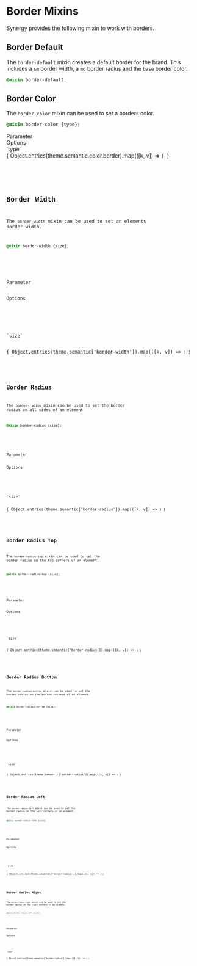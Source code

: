 
<Meta title="Synergy Design System/Developer Docs/Mixins/Border"/>

# Border Mixins

Synergy provides the following mixin to work with borders.

## Border Default

The `border-default` mixin creates a default border for the brand. This includes a `sm` border width, a `md` border radius and the `base` border color.

```css
@mixin border-default;
```

## Border Color

The `border-color` mixin can be used to set a borders color.

```css
@mixin border-color {type};
```

<div className="table margin-top">
    <div>
        <div>Parameter</div>
        <div>Options</div>
    </div>
    <div>
        <div>`type`</div>
        <div>{ Object.entries(theme.semantic.color.border).map(([k, v]) => <Code k={k} value={v} url="/?path=/docs/synergy-design-system-developer-docs-tokens-border--docs#border-color-tokens"/>) }</div>
    </div>
</div>

## Border Width

The `border-width` mixin can be used to set an elements border width.

```css
@mixin border-width {size};
```

<div className="table margin-top">
    <div>
        <div>Parameter</div>
        <div>Options</div>
    </div>
    <div>
        <div>`size`</div>
        <div>{ Object.entries(theme.semantic['border-width']).map(([k, v]) => <Code k={k} value={v} url="/?path=/docs/synergy-design-system-developer-docs-tokens-border--docs#border-width-tokens"/>) }</div>
    </div>
</div>

## Border Radius

The `border-radius` mixin can be used to set the border radius on all sides of an element

```css
@mixin border-radius {size};
```
<div className="table margin-top">
    <div>
        <div>Parameter</div>
        <div>Options</div>
    </div>
    <div>
        <div>`size`</div>
        <div>{ Object.entries(theme.semantic['border-radius']).map(([k, v]) => <Code k={k} value={v} url="/?path=/docs/synergy-design-system-developer-docs-tokens-border--docs#border-radius-tokens"/>) }</div>
    </div>
</div>

## Border Radius Top

The `border-radius-top` mixin can be used to set the border radius on the top corners of an element.

```css
@mixin border-radius-top {size};
```

<div className="table margin-top">
    <div>
        <div>Parameter</div>
        <div>Options</div>
    </div>
    <div>
        <div>`size`</div>
        <div>{ Object.entries(theme.semantic['border-radius']).map(([k, v]) => <Code k={k} value={v} url="/?path=/docs/synergy-design-system-developer-docs-tokens-border--docs#border-radius-tokens"/>) }</div>
    </div>
</div>

## Border Radius Bottom

The `border-radius-bottom` mixin can be used to set the border radius on the bottom corners of an element.

```css
@mixin border-radius-bottom {size};
```

<div className="table margin-top">
    <div>
        <div>Parameter</div>
        <div>Options</div>
    </div>
    <div>
        <div>`size`</div>
        <div>{ Object.entries(theme.semantic['border-radius']).map(([k, v]) => <Code k={k} value={v} url="/?path=/docs/synergy-design-system-developer-docs-tokens-border--docs#border-radius-tokens"/>) }</div>
    </div>
</div>


## Border Radius Left

The `border-radius-left` mixin can be used to set the border radius on the left corners of an element.

```css
@mixin border-radius-left {size};
```

<div className="table margin-top">
    <div>
        <div>Parameter</div>
        <div>Options</div>
    </div>
    <div>
        <div>`size`</div>
        <div>{ Object.entries(theme.semantic['border-radius']).map(([k, v]) => <Code k={k} value={v} url="/?path=/docs/synergy-design-system-developer-docs-tokens-border--docs#border-radius-tokens"/>) }</div>
    </div>
</div>


## Border Radius Right

The `border-radius-right` mixin can be used to set the border radius on the right corners of an element.

```css
@mixin border-radius-left {size};
```

<div className="table margin-top">
    <div>
        <div>Parameter</div>
        <div>Options</div>
    </div>
    <div>
        <div>`size`</div>
        <div>{ Object.entries(theme.semantic['border-radius']).map(([k, v]) => <Code k={k} value={v} url="/?path=/docs/synergy-design-system-developer-docs-tokens-border--docs#border-radius-tokens"/>) }</div>
    </div>
</div>